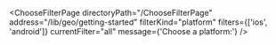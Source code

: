

<ChooseFilterPage
  directoryPath="/ChooseFilterPage"
  address="/lib/geo/getting-started"
  filterKind="platform"
  filters={['ios', 'android']}
  currentFilter="all"
  message={'Choose a platform:'}
/>
